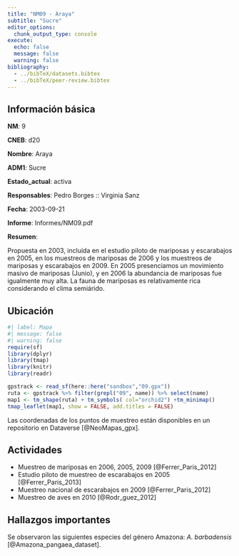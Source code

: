 ```yaml
---
title: "NM09 - Araya"
subtitle: "Sucre"
editor_options: 
  chunk_output_type: console
execute:
  echo: false 
  message: false
  warning: false
bibliography: 
  - ../bibTeX/datasets.bibtex
  - ../bibTeX/peer-review.bibtex
---
```


## Información básica

**NM**: 9

**CNEB**: d20

**Nombre**: Araya

**ADM1**: Sucre

**Estado_actual**: activa

**Responsables**: Pedro Borges :: Virginia Sanz

**Fecha**: 2003-09-21

**Informe**: Informes/NM09.pdf

**Resumen**: <p>Propuesta en 2003, inclu&iacute;da en el estudio piloto de mariposas y escarabajos en 2005, en los muestreos de mariposas de 2006 y los muestreos de mariposas y escarabajos en 2009. En 2005 presenciamos un movimiento masivo de mariposas (Junio), y en 2006 la abundancia de mariposas fue igualmente muy alta. La fauna de mariposas es relativamente rica considerando el clima semi&aacute;rido.</p>


## Ubicación

```r
#| label: Mapa
#| message: false
#| warning: false
require(sf)
library(dplyr)
library(tmap)
library(knitr)
library(readr)

gpstrack <- read_sf(here::here("sandbox","09.gpx"))
ruta <- gpstrack %>% filter(grepl("09", name)) %>% select(name) 
map1 <- tm_shape(ruta) + tm_symbols( col="orchid2") +tm_minimap()
tmap_leaflet(map1, show = FALSE, add.titles = FALSE)
```

Las coordenadas de los puntos de muestreo están disponibles en un repositorio en Dataverse [@NeoMapas_gpx].


## Actividades

- Muestreo de mariposas en 2006, 2005, 2009 [@Ferrer_Paris_2012]
- Estudio piloto de muestreo de escarabajos en 2005 [@Ferrer_Paris_2013]
- Muestreo nacional de escarabajos en 2009 [@Ferrer_Paris_2012]
- Muestreo de aves en 2010 [@Rodr_guez_2012]


## Hallazgos importantes

Se observaron las siguientes especies del género Amazona: *A. barbadensis* [@Amazona_pangaea_dataset].